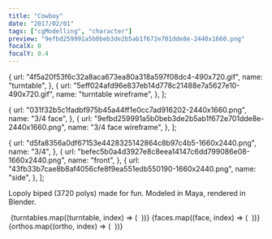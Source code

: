 ```yaml
---
title: "Cowboy"
date: "2017/02/01"
tags: ["cgModelling", "character"]
preview: "9efbd259991a5b0beb3de2b5ab1f672e701dde8e-2440x1660.png"
focalX: 0
focalY: 0.4
---
```


  {
    url: "4f5a20f53f6c32a8aca673ea80a318a597f08dc4-490x720.gif",
    name: "turntable",
  },
  {
    url: "5eff024afd96e837eb14d778c21488e7a5627e10-490x720.gif",
    name: "turntable wireframe",
  },
];

  {
    url: "031f32b5c1fadbf975b45a44ff1e0cc7ad916202-2440x1660.png",
    name: "3/4 face",
  },
  {
    url: "9efbd259991a5b0beb3de2b5ab1f672e701dde8e-2440x1660.png",
    name: "3/4 face wireframe",
  },
];

  {
    url: "d5fa8356a0df67153e4428325142864c8b97c4b5-1660x2440.png",
    name: "3/4",
  },
  {
    url: "befec5b0a4d3927e8c8eea14147c6dd799086e08-1660x2440.png",
    name: "front",
  },
  {
    url: "43fb33b7cae8b8af4056cfe8f9ea551edb550190-1660x2440.png",
    name: "side",
  },
];

Lopoly biped (3720 polys) made for fun. Modeled in Maya, rendered in Blender.

<div
  style={{
    display: "flex",
    justifyContent: "center",
    flexWrap: "wrap",
    marginTop: 24,
  }}
>
  <Image
    url="81d61821e1776ac04662fd0b28dc4b264514766b-720x720.gif"
    resize="post"
    style={{
      width: 800,
      objectFit: "cover",
    }}
  />
  {turntables.map((turntable, index) => (
    <Image
      key={index}
      url={turntable.url}
      resize="halfPost"
      style={{
        width: 396,
        objectFit: "cover",
        marginRight: index % 2 === 0 ? 8 : 0,
      }}
    />
  ))}
  {faces.map((face, index) => (
    <Image
      key={index}
      url={face.url}
      resize="halfPost"
      style={{
        width: 396,
        objectFit: "cover",
        marginRight: index === 0 ? 8 : 0,
      }}
    />
  ))}
  {orthos.map((ortho, index) => (
    <Image
      key={index}
      url={ortho.url}
      resize="post"
      style={{
        width: 262,
        objectFit: "cover",
        marginRight: index === 0 ? 6 : 0,
        marginLeft: index + 1 === orthos.length ? 6 : 0,
      }}
    />
  ))}
</div>
